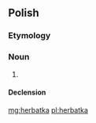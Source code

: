 {{also|herbatką}}
==Polish==

===Etymology===
{{suffix|herbata|ka|t1=tea|t2=feminine diminutive suffix|lang=pl}}

===Noun===
{{pl-noun|f}}

# {{diminutive of|herbata|lang=pl}}

====Declension====
{{pl-decl-noun-f}}

[[mg:herbatka]]
[[pl:herbatka]]